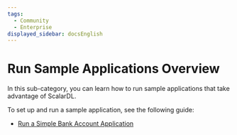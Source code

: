 ```yaml
---
tags:
  - Community
  - Enterprise
displayed_sidebar: docsEnglish
---
```


# Run Sample Applications Overview

In this sub-category, you can learn how to run sample applications that take advantage of ScalarDL.

To set up and run a sample application, see the following guide:

- [Run a Simple Bank Account Application](applications/simple-bank-account/README.mdx)

